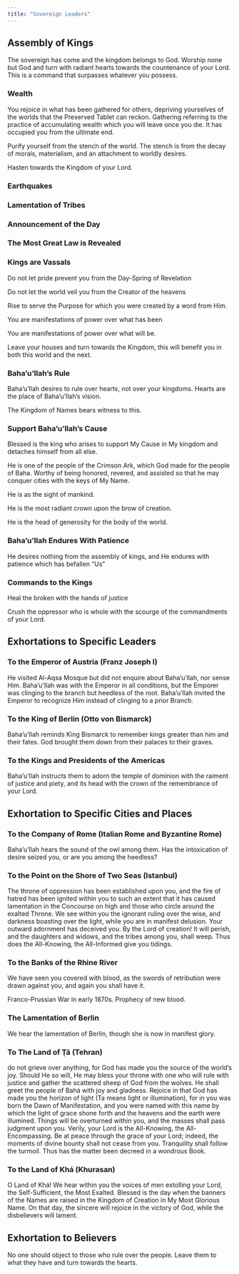 ```yaml
---
title: "Sovereign Leaders"
---
```


## Assembly of Kings

The sovereign has come and the kingdom belongs to God. Worship none but God and turn with radiant hearts towards the countenance of your Lord. This is a command that surpasses whatever you possess.

### Wealth

You rejoice in what has been gathered for others, depriving yourselves of the worlds that the Preserved Tablet can reckon. Gathering referring to the practice of accumulating wealth which you will leave once you die. It has occupied you from the ultimate end.

Purify yourself from the stench of the world. The stench is from the decay of morals, materialism, and an attachment to worldly desires.

Hasten towards the Kingdom of your Lord.

### Earthquakes

### Lamentation of Tribes

### Announcement of the Day

### The Most Great Law is Revealed

### Kings are Vassals

Do not let pride prevent you from the Day-Spring of Revelation

Do not let the world veil you from the Creator of the heavens

Rise to serve the Purpose for which you were created by a word from Him.

You are manifestations of power over what has been

You are manifestations of power over what will be.

Leave your houses and turn towards the Kingdom, this will benefit you in both this world and the next.

### Baha'u'llah's Rule

Baha'u'llah desires to rule over hearts, not over your kingdoms. Hearts are the place of Baha'u'llah's vision.

The Kingdom of Names bears witness to this.

### Support Baha'u'llah's Cause

Blessed is the king who arises to support My Cause in My kingdom and detaches himself from all else.

He is one of the people of the Crimson Ark, which God made for the people of Baha. Worthy of being honored, revered, and assisted so that he may conquer cities with the keys of My Name.

He is as the sight of mankind.

He is the most radiant crown upon the brow of creation.

He is the head of generosity for the body of the world.

### Baha'u'llah Endures With Patience

He desires nothing from the assembly of kings, and He endures with patience which has befallen "Us"

### Commands to the Kings

Heal the broken with the hands of justice

Crush the oppressor who is whole with the scourge of the commandments of your Lord.

## Exhortations to Specific Leaders

### To the Emperor of Austria (Franz Joseph I)

He visited Al-Aqsa Mosque but did not enquire about Baha'u'llah, nor sense Him. Baha'u'llah was with the Emperor in all conditions, but the Emporer was clinging to the branch but heedless of the root. Baha'u'llah invited the Emperor to recognize Him instead of clinging to a prior Branch.

### To the King of Berlin (Otto von Bismarck)

Baha'u'llah reminds King Bismarck to remember kings greater than him and their fates. God brought them down from their palaces to their graves.

### To the Kings and Presidents of the Americas

Baha'u'llah instructs them to adorn the temple of dominion with the raiment of justice and piety, and its head with the crown of the remembrance of your Lord.

## Exhortation to Specific Cities and Places

### To the Company of Rome (Italian Rome and Byzantine Rome)

Baha'u'llah hears the sound of the owl among them. Has the intoxication of desire seized you, or are you among the heedless?

### To the Point on the Shore of Two Seas (Istanbul)

The throne of oppression has been established upon you, and the fire of hatred has been ignited within you to such an extent that it has caused lamentation in the Concourse on high and those who circle around the exalted Throne. We see within you the ignorant ruling over the wise, and darkness boasting over the light, while you are in manifest delusion. Your outward adornment has deceived you. By the Lord of creation! It will perish, and the daughters and widows, and the tribes among you, shall weep. Thus does the All-Knowing, the All-Informed give you tidings.

### To the Banks of the Rhine River

We have seen you covered with blood, as the swords of retribution were drawn against you, and again you shall have it.

Franco-Prussian War in early 1870s. Prophecy of new blood.

### The Lamentation of Berlin

We hear the lamentation of Berlin, though she is now in manifest glory.

### To The Land of Ṭā (Tehran)

do not grieve over anything, for God has made you the source of the world's joy. Should He so will, He may bless your throne with one who will rule with justice and gather the scattered sheep of God from the wolves. He shall greet the people of Bahá with joy and gladness. Rejoice in that God has made you the horizon of light (Ta means light or illumination), for in you was born the Dawn of Manifestation, and you were named with this name by which the light of grace shone forth and the heavens and the earth were illumined. Things will be overturned within you, and the masses shall pass judgment upon you. Verily, your Lord is the All-Knowing, the All-Encompassing. Be at peace through the grace of your Lord; indeed, the moments of divine bounty shall not cease from you. Tranquility shall follow the turmoil. Thus has the matter been decreed in a wondrous Book.

### To the Land of Khá (Khurasan)

O Land of Khá! We hear within you the voices of men extolling your Lord, the Self-Sufficient, the Most Exalted. Blessed is the day when the banners of the Names are raised in the Kingdom of Creation in My Most Glorious Name. On that day, the sincere will rejoice in the victory of God, while the disbelievers will lament.

## Exhortation to Believers

No one should object to those who rule over the people. Leave them to what they have and turn towards the hearts.
